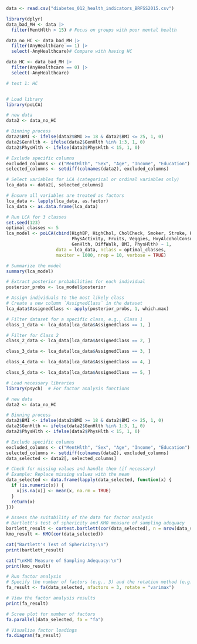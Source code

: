 ```r
data <- read.csv("diabetes_012_health_indicators_BRFSS2015.csv")

library(dplyr)
data_bad_MH <- data |> 
  filter(MentHlth > 15) # Focus on groups with poor mental health

data_no_HC <- data_bad_MH |> 
  filter(AnyHealthcare == 1) |> 
  select(-AnyHealthcare)# Compare with having HC

data_HC <- data_bad_MH |> 
  filter(AnyHealthcare == 0) |> 
  select(-AnyHealthcare)
```

```r
# test 1: HC


# Load library
library(poLCA)

# new data
data2 <- data_no_HC

# Binning process
data2$BMI <- ifelse(data2$BMI >= 18 & data2$BMI <= 25, 1, 0)
data2$GenHlth <- ifelse(data2$GenHlth %in% 1:3, 1, 0)
data2$PhysHlth <- ifelse(data2$PhysHlth < 15, 1, 0)

# Exclude specific columns
excluded_columns <- c("MentHlth", "Sex", "Age", "Income", "Education")
selected_columns <- setdiff(colnames(data2), excluded_columns)

# Select variables for LCA (categorical or ordinal variables only)
lca_data <- data2[, selected_columns]

# Ensure all variables are treated as factors
lca_data <- lapply(lca_data, as.factor)
lca_data <- as.data.frame(lca_data)

# Run LCA for 3 classes
set.seed(123)
optimal_classes <- 5
lca_model <- poLCA(cbind(HighBP, HighChol, CholCheck, Smoker, Stroke, HeartDiseaseorAttack, 
                         PhysActivity, Fruits, Veggies, HvyAlcoholConsump, NoDocbcCost, 
                         GenHlth, DiffWalk, BMI, PhysHlth) ~ 1, 
                   data = lca_data, nclass = optimal_classes, 
                   maxiter = 1000, nrep = 10, verbose = TRUE)

# Summarize the model
summary(lca_model)

```

```r
# Extract posterior probabilities for each individual
posterior_probs <- lca_model$posterior

# Assign individuals to the most likely class
# Create a new column `AssignedClass` in the dataset
lca_data$AssignedClass <- apply(posterior_probs, 1, which.max)

# Filter dataset for a specific class, e.g., Class 1
class_1_data <- lca_data[lca_data$AssignedClass == 1, ]

# Filter for Class 2
class_2_data <- lca_data[lca_data$AssignedClass == 2, ]

class_3_data <- lca_data[lca_data$AssignedClass == 3, ]

class_4_data <- lca_data[lca_data$AssignedClass == 4, ]

class_5_data <- lca_data[lca_data$AssignedClass == 5, ]


```


```r
# Load necessary libraries
library(psych)  # For factor analysis functions

# new data
data2 <- data_no_HC

# Binning process
data2$BMI <- ifelse(data2$BMI >= 18 & data2$BMI <= 25, 1, 0)
data2$GenHlth <- ifelse(data2$GenHlth %in% 1:3, 1, 0)
data2$PhysHlth <- ifelse(data2$PhysHlth < 15, 1, 0)

# Exclude specific columns
excluded_columns <- c("MentHlth", "Sex", "Age", "Income", "Education")
selected_columns <- setdiff(colnames(data2), excluded_columns)
data_selected <- data2[, selected_columns]

# Check for missing values and handle them (if necessary)
# Example: Replace missing values with the mean
data_selected <- data.frame(lapply(data_selected, function(x) {
  if (is.numeric(x)) {
    x[is.na(x)] <- mean(x, na.rm = TRUE)
  }
  return(x)
}))

# Assess the suitability of the data for factor analysis
# Bartlett's test of sphericity and KMO measure of sampling adequacy
bartlett_result <- cortest.bartlett(cor(data_selected), n = nrow(data_selected))
kmo_result <- KMO(cor(data_selected))

cat("Bartlett's Test of Sphericity:\n")
print(bartlett_result)

cat("\nKMO Measure of Sampling Adequacy:\n")
print(kmo_result)

# Run factor analysis
# Specify the number of factors (e.g., 3) and the rotation method (e.g., varimax)
fa_result <- fa(data_selected, nfactors = 3, rotate = "varimax")

# View the factor analysis results
print(fa_result)

# Scree plot for number of factors
fa.parallel(data_selected, fa = "fa")

# Visualize factor loadings
fa.diagram(fa_result)

```


